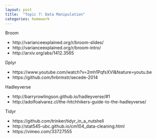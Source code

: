 ```yaml
---
layout: post
title:  "Topic 7: Data Manipulation"
categories: homework
---
```


Broom

- http://varianceexplained.org/r/broom-slides/
- http://varianceexplained.org/r/broom-intro/
- http://arxiv.org/abs/1412.3565

Dplyr

- https://www.youtube.com/watch?v=2mh1PqfsXVI&feature=youtu.be
- https://github.com/hrbrmstr/secede-2014

Hadleyverse

- http://barryrowlingson.github.io/hadleyverse/#1
- http://adolfoalvarez.cl/the-hitchhikers-guide-to-the-hadleyverse/

Tidyr

- https://github.com/trinker/tidyr_in_a_nutshell
- http://stat545-ubc.github.io/cm104_data-cleaning.html
- https://vimeo.com/33727555

